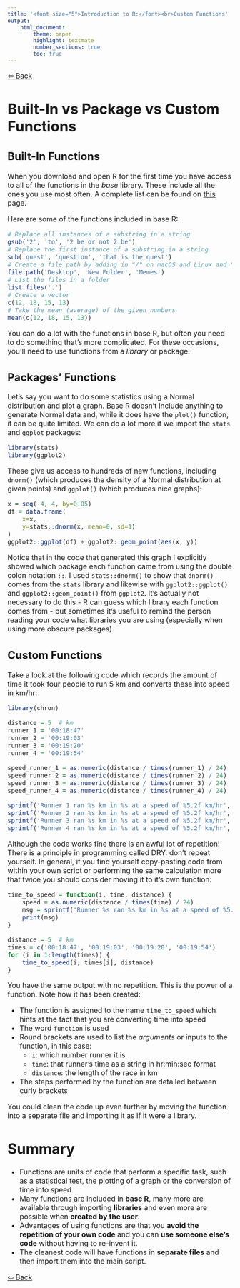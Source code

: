 ```yaml
---
title: '<font size="5">Introduction to R:</font><br>Custom Functions'
output:
    html_document:
        theme: paper
        highlight: textmate
        number_sections: true
        toc: true
---
```

<font size="3">

[⇦ Back](../../R.html)

Built-In vs Package vs Custom Functions
=======================================

Built-In Functions
------------------
When you download and open R for the first time you have access to all of the functions in the _base_ library. These include all the ones you use most often. A complete list can be found on [this](https://stat.ethz.ch/R-manual/R-devel/library/base/html/00Index.html) page.

Here are some of the functions included in base R:
```r
# Replace all instances of a substring in a string
gsub('2', 'to', '2 be or not 2 be')
# Replace the first instance of a substring in a string
sub('quest', 'question', 'that is the quest')
# Create a file path by adding in "/" on macOS and Linux and "\" on Windows between the words
file.path('Desktop', 'New Folder', 'Memes')
# List the files in a folder
list.files('.')
# Create a vector
c(12, 18, 15, 13)
# Take the mean (average) of the given numbers
mean(c(12, 18, 15, 13))
```

You can do a lot with the functions in base R, but often you need to do something that's more complicated. For these occasions, you'll need to use functions from a _library_ or package.

Packages' Functions
-------------------
Let's say you want to do some statistics using a Normal distribution and plot a graph. Base R doesn't include anything to generate Normal data and, while it does have the `plot()` function, it can be quite limited. We can do a lot more if we import the `stats` and `ggplot` packages:

```r
library(stats)
library(ggplot2)
```

These give us access to hundreds of new functions, including `dnorm()` (which produces the density of a Normal distribution at given points) and `ggplot()` (which produces nice graphs):

```r
x = seq(-4, 4, by=0.05)
df = data.frame(
    x=x,
    y=stats::dnorm(x, mean=0, sd=1)
)
ggplot2::ggplot(df) + ggplot2::geom_point(aes(x, y))
```

Notice that in the code that generated this graph I explicitly showed which package each function came from using the double colon notation `::`. I used `stats::dnorm()` to show that `dnorm()` comes from the `stats` library and likewise with `ggplot2::ggplot()` and `ggplot2::geom_point()` from `ggplot2`. It's actually not necessary to do this - R can guess which library each function comes from - but sometimes it's useful to remind the person reading your code what libraries you are using (especially when using more obscure packages).

Custom Functions
----------------
Take a look at the following code which records the amount of time it took four people to run 5 km and converts these into speed in km/hr:

```r
library(chron)

distance = 5  # km
runner_1 = '00:18:47'
runner_2 = '00:19:03'
runner_3 = '00:19:20'
runner_4 = '00:19:54'

speed_runner_1 = as.numeric(distance / times(runner_1) / 24)
speed_runner_2 = as.numeric(distance / times(runner_2) / 24)
speed_runner_3 = as.numeric(distance / times(runner_3) / 24)
speed_runner_4 = as.numeric(distance / times(runner_4) / 24)

sprintf('Runner 1 ran %s km in %s at a speed of %5.2f km/hr', distance, runner_1, speed_runner_1)
sprintf('Runner 2 ran %s km in %s at a speed of %5.2f km/hr', distance, runner_2, speed_runner_2)
sprintf('Runner 3 ran %s km in %s at a speed of %5.2f km/hr', distance, runner_3, speed_runner_3)
sprintf('Runner 4 ran %s km in %s at a speed of %5.2f km/hr', distance, runner_4, speed_runner_4)
```

Although the code works fine there is an awful lot of repetition! There is a principle in programming called DRY: don't repeat yourself. In general, if you find yourself copy-pasting code from within your own script or performing the same calculation more that twice you should consider moving it to it's own function:

```r
time_to_speed = function(i, time, distance) {
    speed = as.numeric(distance / times(time) / 24)
    msg = sprintf('Runner %s ran %s km in %s at a speed of %5.2f km/hr', i, distance, time, speed)
    print(msg)
}

distance = 5  # km
times = c('00:18:47', '00:19:03', '00:19:20', '00:19:54')
for (i in 1:length(times)) {
    time_to_speed(i, times[i], distance)
}
```

You have the same output with no repetition. This is the power of a function. Note how it has been created:

- The function is assigned to the name `time_to_speed` which hints at the fact that you are converting time into speed
- The word `function` is used
- Round brackets are used to list the _arguments_ or inputs to the function, in this case:
    - `i`: which number runner it is
    - `time`: that runner's time as a string in hr:min:sec format
    - `distance`: the length of the race in km
- The steps performed by the function are detailed between curly brackets

You could clean the code up even further by moving the function into a separate file and importing it as if it were a library.

Summary
=======
- Functions are units of code that perform a specific task, such as a statistical test, the plotting of a graph or the conversion of time into speed
- Many functions are included in __base R__, many more are available through importing __libraries__ and even more are possible when __created by the user__.
- Advantages of using functions are that you __avoid the repetition of your own code__ and you can __use someone else's code__ without having to re-invent it.
- The cleanest code will have functions in __separate files__ and then import them into the main script.

[⇦ Back](../../R.html)
</font>